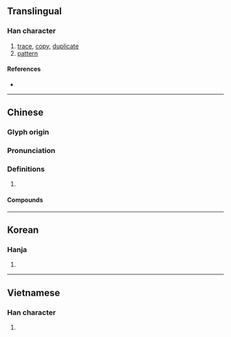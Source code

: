 {{character info/new}}
==Translingual==

===Han character===
{{Han char|rn=64|rad=手|as=11|sn=15|four=44502|canj=TAKQ|ids=⿱莫手}}

# [[trace]], [[copy]], [[duplicate]]
# [[pattern]]

====References====
* {{Han ref|kx=0452.060|dkj=12645|dj=0802.100|hdz=31927.040|uh=6479|ud=25721|bh=BCB1|bd=48305}}

----

==Chinese==
{{zh-forms}}

===Glyph origin===
{{Han etym}}

===Pronunciation===
{{zh-pron
|m=mó
|c=mou4
|mc=
|oc=y
|cat=
}}

===Definitions===
{{zh-hanzi}}

# {{rfdef|zh}}

====Compounds====
{{zh-der|勾摹|指摹|摹肖|摹聲詞|摹帖|摹想|摹擬|摹印|摹寫|摹本|描摹|摹刻|摹繪|摹傚|映摹|摹書|揣摹|摹狀|摹仿|臨摹本|臨摹}}

----

==Korean==

===Hanja===
{{ko-hanja|hangeul=[[모]]|eumhun=|rv=mo|mr=mo|y=mo}}

# {{defn|lang=ko|sort=手11}}

----

==Vietnamese==

===Han character===
{{vi-readings|rs=手11|hanviet=mò}}

# {{defn|lang=vi|sort=手11}}